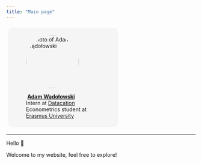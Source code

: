 ```yaml
---
title: "Main page"
---
```


::: columns
::: {.column style="width:50%;height:50%;border-radius:1em;margin:1%;padding:1.5%;background-color:#f5f5f5"}
<figure>

<img src="/images/adam-wadolowski.jpg" alt="Photo of Adam Wądołowski" class="img-responsive atto_image_button_text-bottom" role="presentation" style="object-fit: cover;width:10em;height:10em;border-radius: 50%;font-size:1em;"/>

<figcaption><strong> <a href="https://www.lse.ac.uk/DSI/People/Jonathan-Cardoso-Silva" target="_blank" class="external">Adam Wądołowski</a></strong> <br/>Intern at <a href="https://www.datacation.nl/en/" target="_blank" class="external">Datacation</a> <br/>Econometrics student at <a href="https://www.eur.nl/en" target="_blank" class="external">Erasmus University</a></figcaption>

</figure>
:::

::: {.column style="width:30%;font-size:0.85em;margin-left:1%;"}
<p>

</p>

[data engineering]{.tag style="background-color:var(--quarto-hl-st-color); color: white; border-radius: 0.5em;padding:0.35em;margin-bottom:0.5em;"}

<p>

</p>

[statistics]{.tag style="background-color:var(--quarto-hl-cn-color); color: white; border-radius: 0.5em;padding:0.35em;margin-bottom:0.5em;"}

<p>

</p>

[optimisation]{.tag style="background-color:var(--quarto-hl-fu-color);color: white; border-radius: 0.5em;padding:0.35em;"}

<p>

</p>

[data science]{.tag style="background-color:var(--quarto-hl-im-color);color: white; border-radius: 0.5em;padding:0.35em;"}

<p>

</p>

[time series]{.tag style="background-color:var(--quarto-hl-dv-color); color: white; border-radius: 0.5em;padding:0.35em;margin-bottom:0.5em;"}

<p>

</p>

[machine learning applications]{.tag style="background-color:var(--quarto-hl-st-color);color: white; border-radius: 0.5em;padding:0.35em;"}

<p>

</p>

[web scraping]{.tag style="background-color:var(--quarto-hl-cn-color);color: white; border-radius: 0.5em;padding:0.35em;"}
:::
:::

------------------------------------------------------------------------

Hello 👋

Welcome to my website, feel free to explore!
